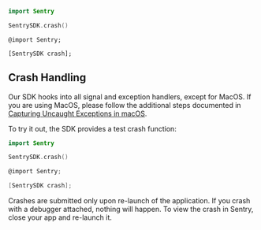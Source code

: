 ```swift {tabTitle:Swift}
import Sentry

SentrySDK.crash()
```

```objc {tabTitle:Objective-C}
@import Sentry;

[SentrySDK crash];
```

## Crash Handling

Our SDK hooks into all signal and exception handlers, except for MacOS. If you are using MacOS, please follow the additional steps documented in [Capturing Uncaught Exceptions in macOS](/platforms/android/usage/#capturing-uncaught-exceptions-in-macos).

To try it out, the SDK provides a test crash function:

```swift
import Sentry

SentrySDK.crash()
```

```objective-C
@import Sentry;

[SentrySDK crash];
```

Crashes are submitted only upon re-launch of the application. If you crash with a debugger attached, nothing will happen. To view the crash in Sentry, close your app and re-launch it.
